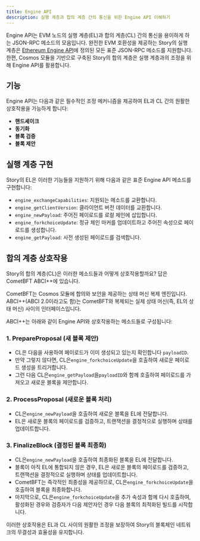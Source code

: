 ```yaml
---
title: Engine API
description: 실행 계층과 합의 계층 간의 통신을 위한 Engine API 이해하기
---
```


Engine API는 EVM 노드의 실행 계층(EL)과 합의 계층(CL) 간의 통신을 용이하게 하는 JSON-RPC 메소드의 모음입니다. 완전한 EVM 호환성을 제공하는 Story의 실행 계층은 [Ethereum Engine API](https://github.com/ethereum/execution-apis/blob/main/src/engine/common.md)에 정의된 모든 표준 JSON-RPC 메소드를 지원합니다. 한편, Cosmos 모듈을 기반으로 구축된 Story의 합의 계층은 실행 계층과의 조정을 위해 Engine API를 활용합니다.

## 기능

Engine API는 다음과 같은 필수적인 조정 메커니즘을 제공하여 EL과 CL 간의 원활한 상호작용을 가능하게 합니다:

* **핸드셰이크**
* **동기화**
* **블록 검증**
* **블록 제안**

## 실행 계층 구현

Story의 EL은 이러한 기능들을 지원하기 위해 다음과 같은 표준 Engine API 메소드를 구현합니다:

* `engine_exchangeCapabilities`: 지원되는 메소드를 교환합니다.
* `engine_getClientVersion`: 클라이언트 버전 데이터를 교환합니다.
* `engine_newPayload`: 주어진 페이로드를 로컬 체인에 삽입합니다.
* `engine_forkchoiceUpdate`: 정규 체인 마커를 업데이트하고 주어진 속성으로 페이로드를 생성합니다.
* `engine_getPayload`: 사전 생성된 페이로드를 검색합니다.

## 합의 계층 상호작용

Story의 합의 계층(CL)은 이러한 메소드들과 어떻게 상호작용할까요? 답은 CometBFT ABCI++에 있습니다.

CometBFT는 Cosmos 모듈에 합의와 보안을 제공하는 상태 머신 복제 엔진입니다. ABCI++(ABCI 2.0이라고도 함)는 CometBFT와 복제되는 실제 상태 머신(즉, EL의 상태 머신) 사이의 인터페이스입니다.

ABCI++는 아래와 같이 Engine API와 상호작용하는 메소드들로 구성됩니다:

### **1. PrepareProposal** (새 블록 제안)

* CL은 다음을 사용하여 페이로드가 이미 생성되고 있는지 확인합니다 `payloadID`.
* 만약 그렇지 않다면, CL은`engine_forkchoiceUpdate`을 호출하여 새로운 페이로드 생성을 트리거합니다.
* 그런 다음 CL은`engine_getPayload`을`payloadID`와 함께 호출하여 페이로드를 가져오고 새로운 블록을 제안합니다.

### **2. ProcessProposal** (새로운 블록 처리)

* CL은`engine_newPayload`을 호출하여 새로운 블록을 EL에 전달합니다.
* EL은 새로운 블록의 페이로드를 검증하고, 트랜잭션을 결정적으로 실행하며 상태를 업데이트합니다.

### **3. FinalizeBlock** (결정된 블록 최종화)

* CL은`engine_newPayload`을 호출하여 최종화된 블록을 EL에 전달합니다.
* 블록이 아직 EL에 통합되지 않은 경우, EL은 새로운 블록의 페이로드를 검증하고, 트랜잭션을 결정적으로 실행하며 상태를 업데이트합니다.
* CometBFT는 즉각적인 최종성을 제공하므로, CL은`engine_forkchoiceUpdate`을 호출하여 블록을 최종화합니다.
* 마지막으로, CL은`engine_forkchoiceUpdate`을 추가 속성과 함께 다시 호출하여, 활성화된 경우와 검증자가 다음 제안자인 경우 다음 블록의 최적화된 빌드를 시작합니다.

이러한 상호작용은 EL과 CL 사이의 원활한 조정을 보장하여 Story의 블록체인 네트워크의 무결성과 효율성을 유지합니다.
